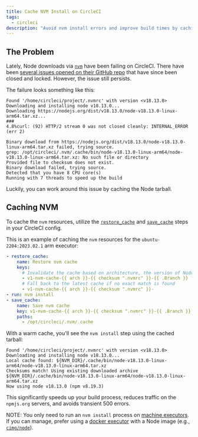 ```yaml
---
title: Cache NVM Install on CircleCI
tags:
  - circleci
description: "Avoid nvm install errors and improve build times by caching nvm install on CircleCI."
---
```


## The Problem

Lately, Node downloads via [`nvm`](https://github.com/nvm-sh/nvm) have been failing on CircleCI. There have been
[several issues opened on their GitHub repo](https://github.com/nodejs/nodejs.org/issues/5149) that have since been
closed and locked. However, the issue still persists.

The failure looks something like this:

```
Found '/home/circleci/project/.nvmrc' with version <v18.13.0>
Downloading and installing node v18.13.0...
Downloading https://nodejs.org/dist/v18.13.0/node-v18.13.0-linux-arm64.tar.xz...
###                                                                        4.8%curl: (92) HTTP/2 stream 0 was not closed cleanly: INTERNAL_ERROR (err 2)

Binary download from https://nodejs.org/dist/v18.13.0/node-v18.13.0-linux-arm64.tar.xz failed, trying source.
grep: /opt/circleci/.nvm/.cache/bin/node-v18.13.0-linux-arm64/node-v18.13.0-linux-arm64.tar.xz: No such file or directory
Provided file to checksum does not exist.
Binary download failed, trying source.
Detected that you have 8 CPU core(s)
Running with 7 threads to speed up the build
```

Luckily, you can work around this issue by caching the Node tarball.

## Caching NVM

To cache the `nvm` resources, utilize the
[`restore_cache`](https://circleci.com/docs/configuration-reference/#restorecache) and
[`save_cache`](https://circleci.com/docs/configuration-reference/#savecache) steps in your CircleCI config.

This is an example of caching the `nvm` resources for the `ubuntu-2204:2023.02.1` arm executor:

```yaml
- restore_cache:
    name: Restore nvm cache
    keys:
      # Invalidate the cache based on architecture, the version of Node defined in `nvmrc` and the branch name
      - v1-nvm-cache-{{ arch }}-{{ checksum ".nvmrc" }}-{{ .Branch }}
      # Fall back to the latest cache if no exact match is found
      - v1-nvm-cache-{{ arch }}-{{ checksum ".nvmrc" }}-
- run: nvm install
- save_cache:
    name: Save nvm cache
    key: v1-nvm-cache-{{ arch }}-{{ checksum ".nvmrc" }}-{{ .Branch }}
    paths:
      - /opt/circleci/.nvm/.cache
```

With a warm cache, you'll see the `nvm install` step using the cached tarball:

```
Found '/home/circleci/project/.nvmrc' with version <v18.13.0>
Downloading and installing node v18.13.0...
Local cache found: ${NVM_DIR}/.cache/bin/node-v18.13.0-linux-arm64/node-v18.13.0-linux-arm64.tar.xz
Checksums match! Using existing downloaded archive ${NVM_DIR}/.cache/bin/node-v18.13.0-linux-arm64/node-v18.13.0-linux-arm64.tar.xz
Now using node v18.13.0 (npm v8.19.3)
```

This significantly speeds up your build process, reduces traffic on the `npmjs.org` servers, and avoids transient 500
errors.

NOTE: You only need to run an `nvm install` process on
[machine executors](https://circleci.com/docs/executor-intro/#linux-vm). If you can manage, prefer using a
[docker executor](https://circleci.com/docs/executor-intro/#docker) with a Node image (e.g.,
[`cimg/node`](https://circleci.com/developer/images/image/cimg/node)).
